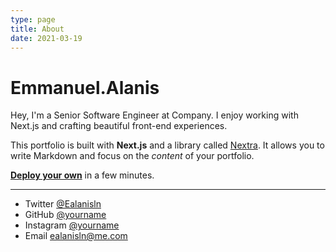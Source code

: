 ```yaml
---
type: page
title: About
date: 2021-03-19
---
```


# Emmanuel.Alanis

Hey, I'm a Senior Software Engineer at Company. I enjoy working with Next.js and crafting beautiful front-end experiences.

This portfolio is built with **Next.js** and a library called [Nextra](https://nextra.vercel.app/). It allows you to write Markdown and focus on the _content_ of your portfolio.

[**Deploy your own**](https://vercel.com/new/git/external?repository-url=https://github.com/vercel-solutions/nextjs-portfolio-starter&project-name=portfolio&repository-name=portfolio) in a few minutes.

---

- Twitter [@Ealanisln](https://twitter.com/ealanisln)
- GitHub [@yourname](https://github.com/yourname)
- Instagram [@yourname](https://instagram.com/yourname)
- Email ealanisln@me.com
